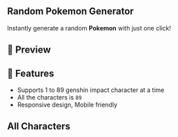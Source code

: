 ## Random Pokemon Generator

Instantly generate a random **Pokemon** with just one click!

## 💯 Preview

## 🚀 Features

- Supports 1 to 89 genshin impact character at a time
- All the characters is `89`
- Responsive design, Mobile friendly

## All Characters
